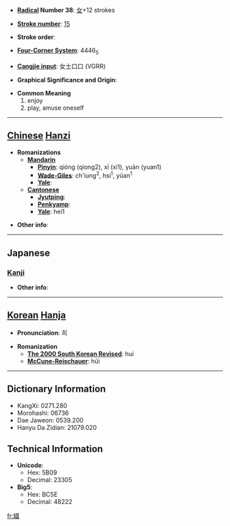 * '''[[Wiktionary:Chinese radical index| Radical]] Number 38''': [[Wiktionary:Chinese radical index 女|女]]+12 strokes

* '''[[Wiktionary:Chinese total strokes index|Stroke number]]''': [[Wiktionary:Chinese total strokes index 15|15]]

* '''Stroke order''': 

* '''[[Wiktionary:Chinese four corner index|Four-Corner System]]''': 4446<sub>5</sub>

* '''[[Wiktionary:Chinese Cangjie index|Cangjie input]]''': 女土口口 (VGRR)

* '''Graphical Significance and Origin''': 

* '''Common Meaning'''
*#enjoy
*# play, amuse oneself


----

== [[Chinese]] [[Hanzi]] ==

* '''Romanizations'''
** '''[[Mandarin]]'''
*** '''[[Pinyin]]''': qióng (qiong2), xī (xi1), yuān (yuan1)
*** '''[[Wade-Giles]]''': ch'iung<sup>2</sup>, hsi<sup>1</sup>, yüan<sup>1</sup>
*** '''[[Yale]]''': 
** '''[[Cantonese]]'''
*** '''[[Jyutping]]''':
*** '''[[Penkyamp]]''': 
*** '''[[Yale]]''': hei1

* '''Other info''': 

----

==Japanese==
===[[Kanji]]===
{{kanji|on readings=[[き]] (ki)
|kun readings=[[たのしむ]] (tanoshimu), [[うれしい]] (ureshii)
}}

* '''Other info''':  

----

== [[Korean]] [[Hanja]] ==

* '''Pronunciation''': 희

* '''Romanization'''
** '''[[The 2000 South Korean Revised Romanization|The 2000 South Korean Revised]]''': hui
** '''[[McCune-Reischauer]]''': hŭi

----

== Dictionary Information ==

* KangXi: 0271.280
* Morohashi: 06736
* Dae Jaweon: 0539.200
* Hanyu Da Zidian: 21079.020

== Technical Information ==

* '''Unicode''':
** Hex: 5B09
** Decimal: 23305
* '''Big5''':
** Hex: BC5E
** Decimal: 48222

[[fr:嬉]]